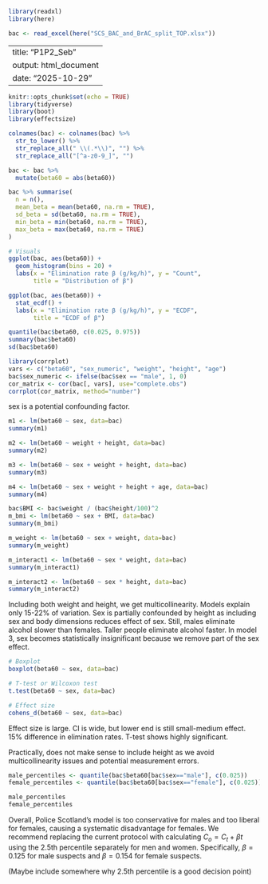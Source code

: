 ```r
library(readxl)
library(here)  

bac <- read_excel(here("SCS_BAC_and_BrAC_split_TOP.xlsx"))
```

---
title: "P1P2_Seb"
output: html_document
date: "2025-10-29"
---

```r
knitr::opts_chunk$set(echo = TRUE)
library(tidyverse)
library(boot)
library(effectsize)
```

```r
colnames(bac) <- colnames(bac) %>%
  str_to_lower() %>%
  str_replace_all(" \\(.*\\)", "") %>%
  str_replace_all("[^a-z0-9_]", "")

bac <- bac %>%
  mutate(beta60 = abs(beta60))

```

```r
bac %>% summarise(
  n = n(),
  mean_beta = mean(beta60, na.rm = TRUE),
  sd_beta = sd(beta60, na.rm = TRUE),
  min_beta = min(beta60, na.rm = TRUE),
  max_beta = max(beta60, na.rm = TRUE)
)

# Visuals
ggplot(bac, aes(beta60)) +
  geom_histogram(bins = 20) +
  labs(x = "Elimination rate β (g/kg/h)", y = "Count",
       title = "Distribution of β")

ggplot(bac, aes(beta60)) +
  stat_ecdf() +
  labs(x = "Elimination rate β (g/kg/h)", y = "ECDF",
       title = "ECDF of β")

```

```r
quantile(bac$beta60, c(0.025, 0.975))
summary(bac$beta60)
sd(bac$beta60)
```

```r
library(corrplot)
vars <- c("beta60", "sex_numeric", "weight", "height", "age")
bac$sex_numeric <- ifelse(bac$sex == "male", 1, 0)
cor_matrix <- cor(bac[, vars], use="complete.obs")
corrplot(cor_matrix, method="number")
```

sex is a potential confounding factor. 

```r
m1 <- lm(beta60 ~ sex, data=bac)
summary(m1)

m2 <- lm(beta60 ~ weight + height, data=bac)
summary(m2)

m3 <- lm(beta60 ~ sex + weight + height, data=bac)
summary(m3)

m4 <- lm(beta60 ~ sex + weight + height + age, data=bac)
summary(m4)

bac$BMI <- bac$weight / (bac$height/100)^2
m_bmi <- lm(beta60 ~ sex + BMI, data=bac)
summary(m_bmi)

m_weight <- lm(beta60 ~ sex + weight, data=bac)
summary(m_weight)

m_interact1 <- lm(beta60 ~ sex * weight, data=bac)
summary(m_interact1)

m_interact2 <- lm(beta60 ~ sex * height, data=bac)
summary(m_interact2)
```

Including both weight and height, we get multicollinearity. Models explain only 15-22% of variation. Sex is partially confounded by height as including sex and body dimensions reduces effect of sex. Still, males eliminate alcohol slower than females. Taller people eliminate alcohol faster. In model 3, sex becomes statistically insignificant because we remove part of the sex effect.

```r
# Boxplot
boxplot(beta60 ~ sex, data=bac)

# T-test or Wilcoxon test
t.test(beta60 ~ sex, data=bac)

# Effect size
cohens_d(beta60 ~ sex, data=bac)
```

Effect size is large. CI is wide, but lower end is still small-medium effect. 15% difference in elimination rates. T-test shows highly significant. 

Practically, does not make sense to include height as we avoid multicollinearity issues and potential measurement errors.

```r
male_percentiles <- quantile(bac$beta60[bac$sex=="male"], c(0.025))
female_percentiles <- quantile(bac$beta60[bac$sex=="female"], c(0.025))

male_percentiles
female_percentiles
```

Overall, Police Scotland's model is too conservative for males and too liberal for females, causing a systematic disadvantage for females. We recommend replacing the current protocol with calculating $C_o=C_t+\beta t$ using the 2.5th percentile separately for men and women. Specifically, $\beta = 0.125$ for male suspects and $\beta = 0.154$ for female suspects.

(Maybe include somewhere why 2.5th percentile is a good decision point)